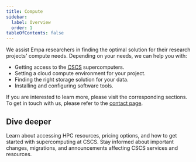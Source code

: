 ```yaml
---
title: Compute
sidebar:
  label: Overview
  order: 1
tableOfContents: false
---
```


We assist Empa researchers in finding the optimal solution for their research projects' compute needs.
Depending on your needs, we can help you with:

- Getting access to the [CSCS](https://www.cscs.ch/) supercomputers.
- Setting a cloud compute environment for your project.
- Finding the right storage solution for your data.
- Installing and configuring software tools.

If you are interested to learn more, please visit the corresponding sections.
To get in touch with us, please refer to the [contact page](/support/).

## Dive deeper


<CardGrid>
  <CustomCard
    title="<a href='/services/compute/cscs_for_empa'>Empa-CSCS partnership</a>"
    customIcon="lucide:handshake"
  >
    Learn about accessing HPC resources, pricing options, and how to get started with supercomputing at CSCS.
  </CustomCard>
  <CustomCard
    title="<a href='/services/compute/cscs_updates'>CSCS Updates</a>"
    customIcon="lucide:rss"
  >
    Stay informed about important changes, migrations, and announcements affecting CSCS services and resources.
  </CustomCard>
</CardGrid>
